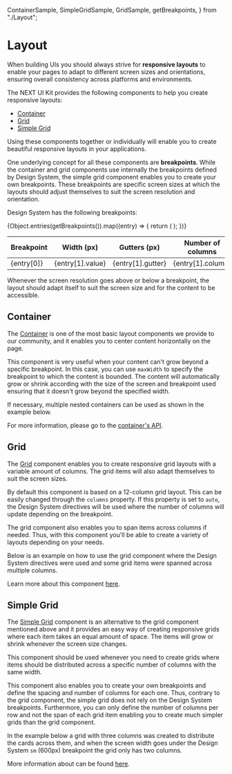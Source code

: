   ContainerSample,
  SimpleGridSample,
  GridSample,
  getBreakpoints,
} from "./Layout";

<Meta title="Guides/Layout" />

# Layout <a id="layout" />

When building UIs you should always strive for **responsive layouts** to enable your pages to adapt to different screen sizes and orientations,
ensuring overall consistency across platforms and environments.

The NEXT UI Kit provides the following components to help you create responsive layouts:

- [Container](#container)
- [Grid](#grid)
- [Simple Grid](#simple-grid)

Using these components together or individually will enable you to create beautiful responsive layouts in your applications.

One underlying concept for all these components are **breakpoints**. While the container and grid components use internally the breakpoints defined by
Design System, the simple grid component enables you to create your own breakpoints. These breakpoints are specific screen sizes at which the layouts
should adjust themselves to suit the screen resolution and orientation.

Design System has the following breakpoints:

<table>
  <thead>
    <tr>
      <th style={{ width: 150 }}>Breakpoint</th>
      <th style={{ width: 150 }}>Width (px)</th>
      <th style={{ width: 150 }}>Gutters (px)</th>
      <th style={{ width: 150 }}>Number of columns</th>
    </tr>
  </thead>
  <tbody>
    {Object.entries(getBreakpoints()).map((entry) => {
      return (
        <tr key={entry[0]}>
          <td>{entry[0]}</td>
          <td>{entry[1].value}</td>
          <td>{entry[1].gutter}</td>
          <td>{entry[1].column}</td>
        </tr>
      );
    })}
  </tbody>
</table>

Whenever the screen resolution goes above or below a breakpoint, the layout should adapt itself to suit the screen size and for the content to be accessible.

## Container <a id="container" />

The [Container](./?path=/docs/components-container--docs) is one of the most basic layout components we provide to our community, and it enables you to center content horizontally on the page.

This component is very useful when your content can't grow beyond a specific breakpoint. In this case, you can use `maxWidth` to specify the breakpoint
to which the content is bounded. The content will automatically grow or shrink according with the size of the screen and breakpoint used ensuring that
it doesn't grow beyond the specified width.

If necessary, multiple nested containers can be used as shown in the example below.

<Story name="Container">
  <ContainerSample />
</Story>

For more information, please go to the [container's API](./?path=/docs/components-container--docs).

## Grid <a id="grid" />

The [Grid](./?path=/docs/components-grid-grid--docs) component enables you to create responsive grid layouts with a variable amount of columns. The grid items will also adapt themselves
to suit the screen sizes.

By default this component is based on a 12-column grid layout. This can be easily changed through the `columns` property. If this property is set to
`auto`, the Design System directives will be used where the number of columns will update depending on the breakpoint.

The grid component also enables you to span items across columns if needed. Thus, with this component you'll be able to create a variety of layouts depending
on your needs.

Below is an example on how to use the grid component where the Design System directives were used and some grid items were spanned across multiple columns.

<Story name="Grid">
  <GridSample />
</Story>

Learn more about this component [here](./?path=/docs/components-grid-grid--docs).

## Simple Grid <a id="simple-grid" />

The [Simple Grid](./?path=/docs/components-grid-simple-grid--docs) component is an alternative to the grid component mentioned above and it provides an easy way of creating responsive grids where each item takes an equal amount
of space. The items will grow or shrink whenever the screen size changes.

This component should be used whenever you need to create grids where items should be distributed across a specific number of columns with the same width.

This component also enables you to create your own breakpoints and define the spacing and number of columns for each one. Thus, contrary to the grid component,
the simple grid does not rely on the Design System breakpoints. Furthermore, you can only define the number of columns per row and not the span of each grid item
enabling you to create much simpler grids than the grid component.

In the example below a grid with three columns was created to distribute the cards across them, and when the screen width goes under the Design System
`sm` (600px) breakpoint the grid only has two columns.

<Story name="SimpleGrid">
  <SimpleGridSample />
</Story>

More information about can be found [here](./?path=/docs/components-grid-simple-grid--docs).
